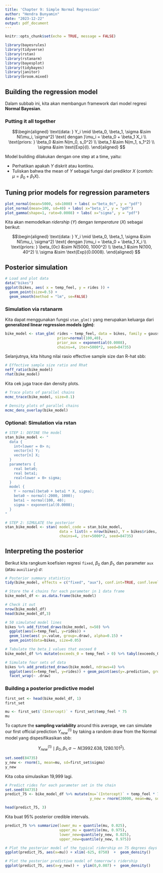 ```yaml
---
title: 'Chapter 9: Simple Normal Regression'
author: "Hendra Bunyamin"
date: "2023-12-22"
output: pdf_document
---
```


```r
knitr::opts_chunk$set(echo = TRUE, message = FALSE)
```

```r
library(bayesrules)
library(tidyverse)
library(rstan)
library(rstanarm)
library(bayesplot)
library(tidybayes)
library(janitor)
library(broom.mixed)
```

## Building the regression model

Dalam subbab ini, kita akan membangun framework dari model regresi **Normal Bayesian**.

### Putting it all together

$$\begin{aligned}
  \text{data: } Y_i \mid \beta_0, \beta_1, \sigma &\sim N(\mu_i, \sigma^2) \text{ dengan }\mu_i = \beta_0 + \beta_1 X_i  \\
  \text{priors: } \beta_0 &\sim N(m_0, s_0^2) \\
                  \beta_1 &\sim N(m_1, s_1^2) \\
                  \sigma  &\sim \text{Exp}(l).
\end{aligned}
$$

Model building dilakukan dengan one step at a time, yaitu:       
   
* Perhatikan apakah $Y$ diskrit atau kontinu.
* Tuliskan bahwa the mean of $Y$ sebagai fungsi dari prediktor $X$ (contoh: $\mu = \beta_0 + \beta_1 X$).

## Tuning prior models for regression parameters

```r
plot_normal(mean=5000, sd=1000) + labs( x="beta_0c", y = "pdf")
plot_normal(mean=100, sd=40) + labs( x="beta_1", y = "pdf")
plot_gamma(shape=1, rate=0.0008) + labs( x="sigma", y = "pdf")
```

Kita akan memodelkan _ridership_ ($Y$) dengan _temperature_ ($X$) sebagai berikut:

$$\begin{aligned}
  \text{data: } Y_i \mid \beta_0, \beta_1, \sigma &\sim N(\mu_i, \sigma^2) \text{ dengan }\mu_i = \beta_0 + \beta_1 X_i  \\
  \text{priors: } \beta_{0c} &\sim N(5000, 1000^2) \\
                  \beta_1 &\sim N(100, 40^2) \\
                  \sigma  &\sim \text{Exp}(0.0008).
\end{aligned}
$$

## Posterior simulation

```r
# Load and plot data
data("bikes")
ggplot(bikes, aes( x = temp_feel, y = rides )) +
  geom_point(size=0.5) + 
  geom_smooth(method = "lm", se=FALSE)
```

### Simulation via rstanarm

Kita dapat menggunakan fungsi `stan_glm()` yang merupakan keluarga dari **generalized linear regression models (glm)**:
```r
bike_model <- stan_glm( rides ~ temp_feel, data = bikes, family = gaussian, prior_intercept = normal(5000, 1000),
                        prior=normal(100,40),
                        prior_aux = exponential(0.0008),
                        chains=4, iter=5000*2, seed=84735)
```

Selanjutnya, kita hitung nilai rasio effective sample size dan R-hat sbb:

```r
# Effective sample size ratio and Rhat
neff_ratio(bike_model)
rhat(bike_model)
```

Kita cek juga trace dan density plots.

```r
# Trace plots of parallel chains
mcmc_trace(bike_model, size=0.1)

# Density plots of parallel chains
mcmc_dens_overlay(bike_model)
```

### Optional: Simulation via rstan

```r
# STEP 1: DEFINE the model
stan_bike_model <- "
  data {
    int<lower = 0> n;
    vector[n] Y;
    vector[n] X;
  }
  parameters {
    real beta0;
    real beta1;
    real<lower = 0> sigma;
  }
  model {
    Y ~ normal(beta0 + beta1 * X, sigma);
    beta0 ~ normal(-2000, 1000);
    beta1 ~ normal(100, 40);
    sigma ~ exponential(0.0008);
  }
"
```

```r
# STEP 2: SIMULATE the posterior
stan_bike_model <- stan( model_code = stan_bike_model, 
                         data = list(n = nrow(bikes), Y = bikes$rides, X = bikes$temp_feel), 
                         chains=4, iter=5000*2, seed=84735)
```

## Interpreting the posterior

Berikut kita rangkum koefisien regresi `fixed`, $\beta_0$ dan $\beta_1$, dan parameter `aux` (atau `auxiliary`) $\sigma$:

```r
# Posterior summary statistics
tidy(bike_model, effects = c("fixed", "aux"), conf.int=TRUE, conf.level=0.8)
```

```r
# Store the 4 chains for each parameter in 1 data frame
bike_model_df <- as.data.frame(bike_model)

# Check it out
nrow(bike_model_df)
head(bike_model_df,3)

```

```r
# 50 simulated model lines
bikes %>% add_fitted_draws(bike_model, n=50) %>%
  ggplot(aes(x=temp_feel, y=rides)) +
  geom_line(aes( y=.value, group=.draw), alpha=0.15) +
  geom_point(data=bikes, size=0.05)
```

```r
# Tabulate the beta_1 values that exceed 0
bike_model_df %>% mutate(exceeds_0 = temp_feel > 0) %>% tabyl(exceeds_0)
```

```r
# Simulate four sets of data
bikes %>% add_predicted_draws(bike_model, ndraws=4) %>% 
  ggplot(aes(x=temp_feel, y=rides)) + geom_point(aes(y=.prediction, group=.draw), size=0.2) + 
  facet_wrap(~ .draw)
```

### Building a posterior predictive model

```r
first_set <- head(bike_model_df, 1)
first_set
```

```r
mu <- first_set$`(Intercept)` + first_set$temp_feel * 75
mu
```

To capture the **sampling variability** around this average, we can simulate our first official prediction $Y_{new}^{(1)}$ by taking a random draw from the Normal model yang dispesifikasikan sbb:

$$
  Y_{new}^{(1)} \mid \beta_0, \beta_1, \sigma \sim N(3992.638,1280.101^2).
$$

```r
set.seed(84735)
y_new <- rnorm(1, mean=mu, sd=first_set$sigma)
y_new
```

Kita coba simulasikan 19,999 lagi.

```r
# Predict rides for each parameter set in the chain
set.seed(84735)
predict_75 <- bike_model_df %>% mutate(mu=`(Intercept)` + temp_feel * 75, 
                                       y_new = rnorm(20000, mean=mu, sd=sigma))
```

```r
head(predict_75, 3)
```

Kita buat 95% posterior credible intervals.

```r
predict_75 %>% summarize(lower_mu = quantile(mu, 0.025),
                         upper_mu = quantile(mu, 0.975),
                         lower_new=quantile(y_new, 0.025),
                         upper_new=quantile(y_new, 0.975))
```

```r
# Plot the posterior model of the typical ridership on 75 degrees days
ggplot(predict_75, aes(x=mu)) + xlim(-625, 8750)  +  geom_density()
```
```r
# Plot the posterior predictive model of tomorrow's ridership
ggplot(predict_75, aes(x=y_new)) +  ylim(0,0.007) +  geom_density() 
```

